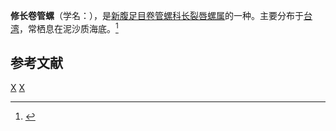 {{Speciesbox
| taxon = Nihonia mirabilis
| binomial_authority = (Sowerby, 1914)
}}
'''修长卷管螺'''（学名：''{{lang|la|Nihonia mirabilis}}''），是[[新腹足目|新腹足目]][[卷管螺科|卷管螺科]][[长裂唇螺属|长裂唇螺属]]的一种。主要分布于[[台湾|台湾]]，常栖息在泥沙质海底。<ref>{{cite web|url=http://shell.sinica.edu.tw/chinese/shellbase_detail.php?science_no=1417|title=国际贝库：修长卷管螺|publisher=台湾贝类资料库|accessdate=2009-08-11|archive-url=https://web.archive.org/web/20160304205201/http://shell.sinica.edu.tw/chinese/shellbase_detail.php?science_no=1417|archive-date=2016-03-04|dead-url=yes}}</ref>

== 参考文献 ==
{{reflist}}
{{Taxonbar|from=Q13896527}}

[[Category:长裂唇螺属|X]]
[[Category:_1914年描述的动物|X]]